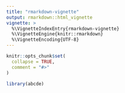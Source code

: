 ```yaml
---
title: "rmarkdown-vignette"
output: rmarkdown::html_vignette
vignette: >
  %\VignetteIndexEntry{rmarkdown-vignette}
  %\VignetteEngine{knitr::rmarkdown}
  %\VignetteEncoding{UTF-8}
---
```


```r
knitr::opts_chunk$set(
  collapse = TRUE,
  comment = "#>"
)
```

```r
library(abcde)
```
